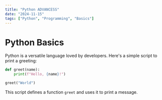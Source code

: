 ```yaml
---
title: "Python ADVANCESS"
date: "2024-11-15"
tags: ["Python", "Programming", "Basics"]
---
```


# Python Basics

Python is a versatile language loved by developers. Here's a simple script to print a greeting:

```python
def greet(name):
    print(f"Hello, {name}!")

greet("World")
```

This script defines a function `greet` and uses it to print a message.
